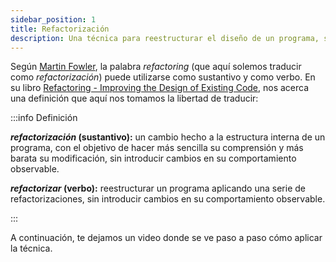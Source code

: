 ```yaml
---
sidebar_position: 1
title: Refactorización
description: Una técnica para reestructurar el diseño de un programa, sin alterar su comportamiento.
---
```



Según [Martin Fowler](https://www.refactoring.com/), la palabra _refactoring_ (que aquí solemos traducir como _refactorización_) puede utilizarse como sustantivo y como verbo. En su libro [Refactoring - Improving the Design of Existing Code](https://www.refactoring.com/), nos acerca una definición que aquí nos tomamos la libertad de traducir:

:::info Definición

**_refactorización_ (sustantivo):** un cambio hecho a la estructura interna de un programa, con el objetivo de hacer más sencilla su comprensión y más barata su modificación, sin introducir cambios en su comportamiento observable.

**_refactorizar_ (verbo):** reestructurar un programa aplicando una serie de refactorizaciones, sin introducir cambios en su comportamiento observable.

:::

A continuación, te dejamos un video donde se ve paso a paso cómo aplicar la técnica.

<VideoYouTube id="KPc8OWW0EZM" />

